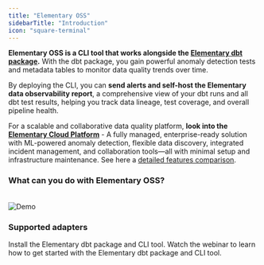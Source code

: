 ```yaml
---
title: "Elementary OSS"
sidebarTitle: "Introduction"
icon: "square-terminal"
---
```

**Elementary OSS is a CLI tool that works alongside the [Elementary dbt package](https://www.notion.so/guides/modules-overview/dbt-package).** With the dbt package, you gain powerful anomaly detection tests and metadata tables to monitor data quality trends over time.

By deploying the CLI, you can **send alerts and self-host the Elementary data observability report**, a comprehensive view of your dbt runs and all dbt test results, helping you track data lineage, test coverage, and overall pipeline health. 

For a scalable and collaborative data quality platform, **look into the [Elementary Cloud Platform](https://www.notion.so/cloud/introduction)** - A fully managed, enterprise-ready solution with ML-powered anomaly detection, flexible data discovery, integrated incident management, and collaboration tools—all with minimal setup and infrastructure maintenance. See here a [detailed features comparison](https://www.notion.so/overview/cloud-vs-oss).

### What can you do with Elementary OSS?

<Card title="Utilize the Elementary dbt package for Elementary tests and tables" icon="gear" iconType="solid" href="/oss/deployment-and-configuration/elementary-in-production" />

<CardGroup cols={2}>

  <Card title="Generate an observability report" icon="browsers" iconType="solid" href="/oss/guides/generate-report-ui" />

  <Card title="Send alerts" icon="bell-exclamation" href="/oss/guides/alerts/elementary-alerts" />

  <Card title="Share the report" icon="share-all" iconType="solid" href="/oss/guides/share-report-ui" />

  <Card title="Deploy in production" icon="gear" iconType="solid" href="/oss/deployment-and-configuration/elementary-in-production" />
</CardGroup>

<br />

<Frame>
  <img src="https://raw.githubusercontent.com/elementary-data/elementary/master/static/report_ui.gif" alt="Demo" />
</Frame>

### Supported adapters

<Snippet file="oss/adapters-cards.mdx" />


<CardGroup cols={1}>
  <Card title="Quickstart Elementary OSS" href="/oss/quickstart/quickstart-cli-package" icon="circle-play" iconType="solid">
    Install the Elementary dbt package and CLI tool.
  </Card>

  <Card title="Webinar: Getting Started with Elementary OSS" href="https://www.elementary-data.com/webinar/getting-started-with-elementary" icon="video">
    Watch the webinar to learn how to get started with the Elementary dbt package and CLI tool.
  </Card>
</CardGroup>
